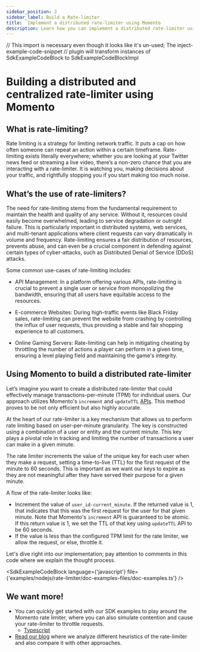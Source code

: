 ```yaml
---
sidebar_position: 2
sidebar_label: Build a Rate-limiter
title:  Implement a distributed rate-limiter using Momento
description: Learn how you can implement a distributed rate-limiter using a centralized backend source, Momento.
---
```


// This import is necessary even though it looks like it's un-used; The inject-example-code-snippet
// plugin will transform instances of SdkExampleCodeBlock to SdkExampleCodeBlockImpl

# Building a distributed and centralized rate-limiter using Momento

## What is rate-limiting?

Rate limiting is a strategy for limiting network traffic. It puts a cap on how often someone can repeat an action within a certain timeframe. Rate-limiting exists literally everywhere; whether you are looking at your Twitter news feed or streaming a live video, there’s a non-zero chance that you are interacting with a rate-limiter. It is watching you, making decisions about your traffic, and rightfully stopping you if you start making too much noise.

## What’s the use of rate-limiters?

The need for rate-limiting stems from the fundamental requirement to maintain the health and quality of any service. Without it, resources could easily become overwhelmed, leading to service degradation or outright failure. This is particularly important in distributed systems, web services, and multi-tenant applications where client requests can vary dramatically in volume and frequency. Rate-limiting ensures a fair distribution of resources, prevents abuse, and can even be a crucial component in defending against certain types of cyber-attacks, such as Distributed Denial of Service (DDoS) attacks.

Some common use-cases of rate-limiting includes:

- API Management: In a platform offering various APIs, rate-limiting is crucial to prevent a single user or service from monopolizing the bandwidth, ensuring that all users have equitable access to the resources.

- E-commerce Websites: During high-traffic events like Black Friday sales, rate-limiting can prevent the website from crashing by controlling the influx of user requests, thus providing a stable and fair shopping experience to all customers.

- Online Gaming Servers: Rate-limiting can help in mitigating cheating by throttling the number of actions a player can perform in a given time, ensuring a level playing field and maintaining the game's integrity.

## Using Momento to build a distributed rate-limiter

Let’s imagine you want to create a distributed rate-limiter that could effectively manage transactions-per-minute (TPM) for individual users.
Our approach utilizes Momento's `increment` and `updateTTL` [APIs](./../develop/api-reference). This method proves to be not only efficient but also highly accurate.

At the heart of our rate-limiter is a key mechanism that allows us to perform rate limiting based on user-per-minute granularity. The key is constructed using a combination of a user or entity and the current minute. This key plays a pivotal role in tracking and limiting the number of transactions a user can make in a given minute.

The rate limiter increments the value of the unique key for each user when they make a request, setting a time-to-live (TTL) for the first request of the minute to 60 seconds. This is important as we want our keys to expire as they are not meaningful after they have served their purpose for a given minute.

A flow of the rate-limiter looks like:

- Increment the value of `user_id-current_minute`. If the returned value is 1, that indicates that this was the first request for the user for that given minute. Note that Momento's `increment` API is guaranteed to be atomic. If this return value is 1, we set the TTL of that key using `updateTTL` API to be 60 seconds.
- If the value is less than the configured TPM limit for the rate limiter, we allow the request, or else, throttle it.

Let's dive right into our implementation; pay attention to comments in this code where we explain the thought process.

<SdkExampleCodeBlock language={'javascript'} file={'examples/nodejs/rate-limiter/doc-examples-files/doc-examples.ts'} />

## We want more!

- You can quickly get started with our SDK examples to play around the Momento rate limiter, where you can also simulate contention and cause your rate-limiter to throttle requests.
  - [Typescript](https://github.com/momentohq/client-sdk-javascript/tree/main/examples/nodejs/rate-limiter )
- [Read our blog](https://www.gomomento.com/blog/did-you-say-you-want-a-distributed-rate-limiter) where we analyze different heuristics of the rate-limiter and also compare it with other approaches.
